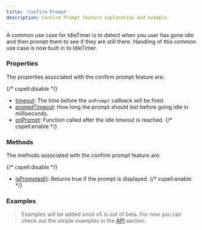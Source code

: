 ```yaml
---
title: 'Confirm Prompt'
description: Confirm Prompt feature explanation and example
---
```


A common use case for IdleTimer is to detect when you user has gone idle and then
prompt them to see if they are still there. Handling of this common use case is 
now built in to IdleTimer.

### Properties

The properties associated with the confirm prompt feature are:

{/* cspell:disable */}
- [timeout](/docs/api/props#timeout): The time before the `onPrompt` callback will be fired.
- [promptTimeout](/docs/api/props#prompttimeout): How long the prompt should last before going idle in milliseconds.
- [onPrompt](/docs/api/props#onprompt): Function called after the idle timeout is reached.
{/* cspell:enable */}

### Methods

The methods associated with the confirm prompt feature are:

{/* cspell:disable */}
- [isPrompted()](/docs/api/methods#isprompted): Returns true if the prompt is displayed.
{/* cspell:enable */}

### Examples

> Examples will be added once v5 is out of beta. For now you can check out the
> simple examples in the [API](/docs/api/use-idle-timer) section.